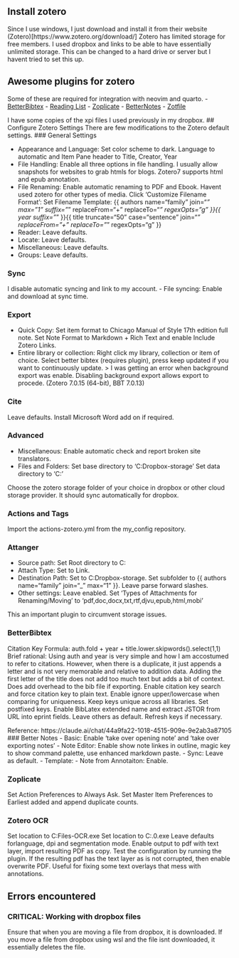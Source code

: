 
## Install zotero
Since I use windows, I just download and install it from their website (Zotero)[https://www.zotero.org/download/]
Zotero has limited storage for free members. I used dropbox and links to be able to have essentially unlimited storage. This can be changed to a hard drive or server but I havent tried to set this up.

## Awesome plugins for zotero

Some of these are required for integration with neovim and quarto.
- [BetterBibtex](https://retorque.re/zotero-better-bibtex/)
- [Reading List](https://github.com/Dominic-DallOsto/zotero-reading-list)
- [Zoplicate](https://chenglongma.com/zoplicate/)
- [BetterNotes](https://github.com/windingwind/zotero-better-notes#readme)
- [Zotfile](https://github.com/jlegewie/zotfile)

I have some copies of the xpi files I used previously in my dropbox.
## Configure Zotero Settings
There are few modifications to the Zotero default settings.
### General Settings

- Appearance and Language: Set color scheme to dark. Language to automatic and Item Pane header to Title, Creator, Year
- File Handling:
Enable all three options in file handling. 
I usually allow snapshots for websites to grab htmls for blogs. Zotero7 supports html and epub annotation.
- File Renaming:
Enable automatic renaming to PDF and Ebook. Havent used zotero for other types of media.
Click 'Customize Filename Format':
Set Filename Template:
{{ authors name="family" join="_" max="1" suffix="_" replaceFrom="\s+" replaceTo="_" regexOpts="g" }}{{ year suffix="_" }}{{ title truncate="50" case="sentence" join="_" replaceFrom="\s+" replaceTo="_" regexOpts="g" }}
- Reader: Leave defaults.
- Locate: Leave defaults.
- Miscellaneous: Leave defaults.
- Groups: Leave defaults.

### Sync
I disable automatic syncing and link to my account. 
- File syncing: Enable and download at sync time.

### Export
- Quick Copy: Set item format to Chicago Manual of Style 17th edition full note. Set Note Format to Markdown + Rich Text and enable Include Zotero Links.
- Entire library or collection: Right click my library, collection or item of choice. Select better bibtex (requires plugin), press keep updated if you want to continuously update.
     > I was getting an error when background export was enable. Disabling background export allows export to procede. (Zotero 7.0.15 (64-bit), BBT 7.0.13)

### Cite
Leave defaults. Install Microsoft Word add on if required.

### Advanced
- Miscellaneous: Enable automatic check and report broken site translators.
- Files and Folders: 
Set base directory to 'C:\Users\Luis\MIT Dropbox\zotero-storage'
Set data directory to 'C:\Users\Luis\Zotero'

Choose the zotero storage folder of your choice in dropbox or other cloud storage provider. 
It should sync automatically for dropbox.

### Actions and Tags
Import the actions-zotero.yml from the my_config repository.

### Attanger
- Source path: Set Root directory to C:\Users\Luis\Downloads
- Attach Type: Set to Link.
- Destination Path: Set to C:\Users\Luis\MIT Dropbox\zotero-storage. Set subfolder to {{ authors name="family" join="_" max="1" }}. Leave parse forward slashes.
- Other settings: Leave enabled. Set 'Types of Attachments for Renaming/Moving' to 'pdf,doc,docx,txt,rtf,djvu,epub,html,mobi'

This an important plugin to circumvent storage issues.

### BetterBibtex
Citation Key Formula: auth.fold + year + title.lower.skipwords().select(1,1)
Brief rational:
Using auth and year is very simple and how I am accostumed to refer to citations. However, when there is a duplicate, it just appends a letter and is not very memorable and relative to addition data. Adding the first letter of the title does not add too much text but adds a bit of context. Does add overhead to the bib file if exporting.
Enable citation key search and force citation key to plain text.
Enable ignore upper/lowercase when comparing for uniqueness.
Keep keys unique across all libraries.
Set postfixed keys.
Enable BibLatex extended name and extract JSTOR from URL into eprint fields.
Leave others as default.
Refresh keys if necessary.

Reference: https://claude.ai/chat/44a9fa22-1018-4515-909e-9e2ab3a87105
### Better Notes
- Basic: Enable 'take over opening note' and 'take over exporting notes'
- Note Editor: Enable show note linkes in outline, magic key to show command palette, use enhanced markdown paste.
- Sync: Leave as default.
- Template:
- Note from Annotaiton: Enable.

### Zoplicate
Set Action Preferences to Always Ask. Set Master Item Preferences to Earliest added and append duplicate counts.

### Zotero OCR
Set location to C:\Program Files\Tesseract-OCR\tesseract.exe
Set location to C:\Users\Luis\Desktop\poppler-24.02.0\Library\bin\pdftoppm.exe
Leave defaults forlanguage, dpi and segmentation mode.
Enable output to pdf with text layer, import resulting PDF as copy.
Test the configuration by running the plugin. If the resulting pdf has the text layer as is not corrupted, then enable overwrite PDF.
Useful for fixing some text overlays that mess with annotations.

## Errors encountered
### CRITICAL: Working with dropbox files
Ensure that when you are moving a file from dropbox, it is downloaded. If you move a file from dropbox using wsl and the file isnt downloaded, it essentially deletes the file.
